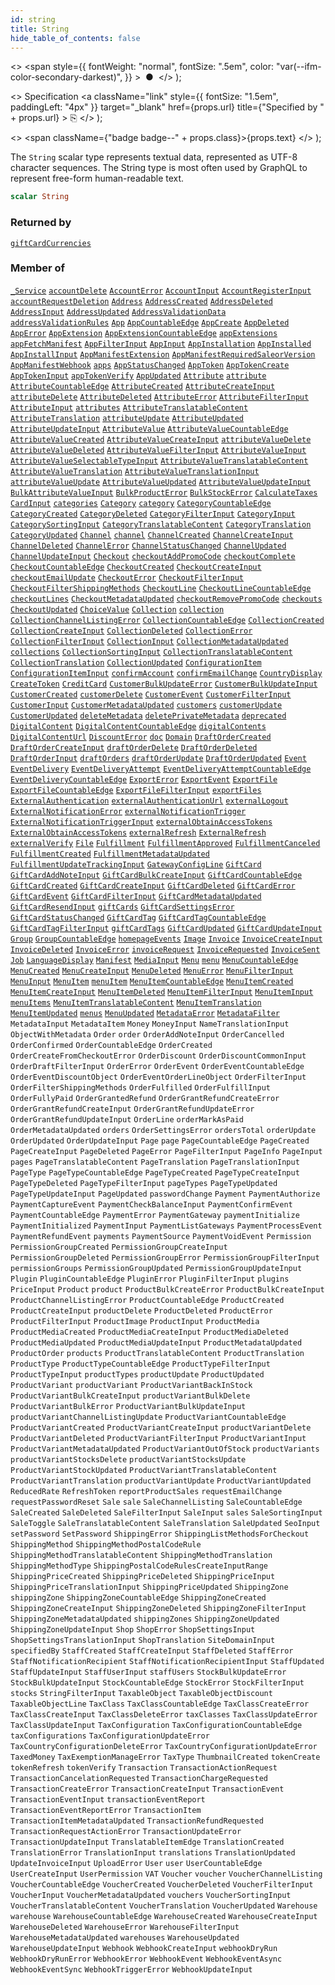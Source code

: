 ```yaml
---
id: string
title: String
hide_table_of_contents: false
---
```


  <>
    <span
      style={{
        fontWeight: "normal",
        fontSize: ".5em",
        color: "var(--ifm-color-secondary-darkest)",
      }}
    >
      &nbsp;●&nbsp;
    </span>
  </>
);

  <>
    Specification
    <a
      className="link"
      style={{ fontSize: "1.5em", paddingLeft: "4px" }}
      target="\_blank"
      href={props.url}
      title={"Specified by " + props.url}
    >
      ⎘
    </a>
  </>
);

  <>
    <span className={"badge badge--" + props.class}>{props.text}</span>
  </>
);

The `String` scalar type represents textual data, represented as UTF-8 character sequences. The String type is most often used by GraphQL to represent free-form human-readable text.

```graphql
scalar String
```

### Returned by

[`giftCardCurrencies`](../../../api-reference/gift-cards/queries/gift-card-currencies) <Badge class="secondary" text="query"/>

### Member of

[`_Service`](../../../api-reference/miscellaneous/objects/service) <Badge class="secondary" text="object"/><Bullet />[`accountDelete`](../../../api-reference/users/mutations/account-delete) <Badge class="secondary" text="mutation"/><Bullet />[`AccountError`](../../../api-reference/users/objects/account-error) <Badge class="secondary" text="object"/><Bullet />[`AccountInput`](../../../api-reference/users/inputs/account-input) <Badge class="secondary" text="input"/><Bullet />[`AccountRegisterInput`](../../../api-reference/users/inputs/account-register-input) <Badge class="secondary" text="input"/><Bullet />[`accountRequestDeletion`](../../../api-reference/users/mutations/account-request-deletion) <Badge class="secondary" text="mutation"/><Bullet />[`Address`](../../../api-reference/users/objects/address) <Badge class="secondary" text="object"/><Bullet />[`AddressCreated`](../../../api-reference/users/objects/address-created) <Badge class="secondary" text="object"/><Bullet />[`AddressDeleted`](../../../api-reference/users/objects/address-deleted) <Badge class="secondary" text="object"/><Bullet />[`AddressInput`](../../../api-reference/miscellaneous/inputs/address-input) <Badge class="secondary" text="input"/><Bullet />[`AddressUpdated`](../../../api-reference/users/objects/address-updated) <Badge class="secondary" text="object"/><Bullet />[`AddressValidationData`](../../../api-reference/users/objects/address-validation-data) <Badge class="secondary" text="object"/><Bullet />[`addressValidationRules`](../../../api-reference/users/queries/address-validation-rules) <Badge class="secondary" text="query"/><Bullet />[`App`](../../../api-reference/apps/objects/app) <Badge class="secondary" text="object"/><Bullet />[`AppCountableEdge`](../../../api-reference/miscellaneous/objects/app-countable-edge) <Badge class="secondary" text="object"/><Bullet />[`AppCreate`](../../../api-reference/apps/objects/app-create) <Badge class="secondary" text="object"/><Bullet />[`AppDeleted`](../../../api-reference/apps/objects/app-deleted) <Badge class="secondary" text="object"/><Bullet />[`AppError`](../../../api-reference/apps/objects/app-error) <Badge class="secondary" text="object"/><Bullet />[`AppExtension`](../../../api-reference/apps/objects/app-extension) <Badge class="secondary" text="object"/><Bullet />[`AppExtensionCountableEdge`](../../../api-reference/miscellaneous/objects/app-extension-countable-edge) <Badge class="secondary" text="object"/><Bullet />[`appExtensions`](../../../api-reference/apps/queries/app-extensions) <Badge class="secondary" text="query"/><Bullet />[`appFetchManifest`](../../../api-reference/apps/mutations/app-fetch-manifest) <Badge class="secondary" text="mutation"/><Bullet />[`AppFilterInput`](../../../api-reference/apps/inputs/app-filter-input) <Badge class="secondary" text="input"/><Bullet />[`AppInput`](../../../api-reference/apps/inputs/app-input) <Badge class="secondary" text="input"/><Bullet />[`AppInstallation`](../../../api-reference/apps/objects/app-installation) <Badge class="secondary" text="object"/><Bullet />[`AppInstalled`](../../../api-reference/apps/objects/app-installed) <Badge class="secondary" text="object"/><Bullet />[`AppInstallInput`](../../../api-reference/apps/inputs/app-install-input) <Badge class="secondary" text="input"/><Bullet />[`AppManifestExtension`](../../../api-reference/apps/objects/app-manifest-extension) <Badge class="secondary" text="object"/><Bullet />[`AppManifestRequiredSaleorVersion`](../../../api-reference/apps/objects/app-manifest-required-saleor-version) <Badge class="secondary" text="object"/><Bullet />[`AppManifestWebhook`](../../../api-reference/apps/objects/app-manifest-webhook) <Badge class="secondary" text="object"/><Bullet />[`apps`](../../../api-reference/apps/queries/apps) <Badge class="secondary" text="query"/><Bullet />[`AppStatusChanged`](../../../api-reference/apps/objects/app-status-changed) <Badge class="secondary" text="object"/><Bullet />[`AppToken`](../../../api-reference/apps/objects/app-token) <Badge class="secondary" text="object"/><Bullet />[`AppTokenCreate`](../../../api-reference/apps/objects/app-token-create) <Badge class="secondary" text="object"/><Bullet />[`AppTokenInput`](../../../api-reference/apps/inputs/app-token-input) <Badge class="secondary" text="input"/><Bullet />[`appTokenVerify`](../../../api-reference/apps/mutations/app-token-verify) <Badge class="secondary" text="mutation"/><Bullet />[`AppUpdated`](../../../api-reference/apps/objects/app-updated) <Badge class="secondary" text="object"/><Bullet />[`Attribute`](../../../api-reference/attributes/objects/attribute) <Badge class="secondary" text="object"/><Bullet />[`attribute`](../../../api-reference/attributes/queries/attribute) <Badge class="secondary" text="query"/><Bullet />[`AttributeCountableEdge`](../../../api-reference/miscellaneous/objects/attribute-countable-edge) <Badge class="secondary" text="object"/><Bullet />[`AttributeCreated`](../../../api-reference/attributes/objects/attribute-created) <Badge class="secondary" text="object"/><Bullet />[`AttributeCreateInput`](../../../api-reference/attributes/inputs/attribute-create-input) <Badge class="secondary" text="input"/><Bullet />[`attributeDelete`](../../../api-reference/attributes/mutations/attribute-delete) <Badge class="secondary" text="mutation"/><Bullet />[`AttributeDeleted`](../../../api-reference/attributes/objects/attribute-deleted) <Badge class="secondary" text="object"/><Bullet />[`AttributeError`](../../../api-reference/attributes/objects/attribute-error) <Badge class="secondary" text="object"/><Bullet />[`AttributeFilterInput`](../../../api-reference/attributes/inputs/attribute-filter-input) <Badge class="secondary" text="input"/><Bullet />[`AttributeInput`](../../../api-reference/attributes/inputs/attribute-input) <Badge class="secondary" text="input"/><Bullet />[`attributes`](../../../api-reference/attributes/queries/attributes) <Badge class="secondary" text="query"/><Bullet />[`AttributeTranslatableContent`](../../../api-reference/attributes/objects/attribute-translatable-content) <Badge class="secondary" text="object"/><Bullet />[`AttributeTranslation`](../../../api-reference/miscellaneous/objects/attribute-translation) <Badge class="secondary" text="object"/><Bullet />[`attributeUpdate`](../../../api-reference/attributes/mutations/attribute-update) <Badge class="secondary" text="mutation"/><Bullet />[`AttributeUpdated`](../../../api-reference/attributes/objects/attribute-updated) <Badge class="secondary" text="object"/><Bullet />[`AttributeUpdateInput`](../../../api-reference/attributes/inputs/attribute-update-input) <Badge class="secondary" text="input"/><Bullet />[`AttributeValue`](../../../api-reference/attributes/objects/attribute-value) <Badge class="secondary" text="object"/><Bullet />[`AttributeValueCountableEdge`](../../../api-reference/miscellaneous/objects/attribute-value-countable-edge) <Badge class="secondary" text="object"/><Bullet />[`AttributeValueCreated`](../../../api-reference/attributes/objects/attribute-value-created) <Badge class="secondary" text="object"/><Bullet />[`AttributeValueCreateInput`](../../../api-reference/attributes/inputs/attribute-value-create-input) <Badge class="secondary" text="input"/><Bullet />[`attributeValueDelete`](../../../api-reference/attributes/mutations/attribute-value-delete) <Badge class="secondary" text="mutation"/><Bullet />[`AttributeValueDeleted`](../../../api-reference/attributes/objects/attribute-value-deleted) <Badge class="secondary" text="object"/><Bullet />[`AttributeValueFilterInput`](../../../api-reference/attributes/inputs/attribute-value-filter-input) <Badge class="secondary" text="input"/><Bullet />[`AttributeValueInput`](../../../api-reference/attributes/inputs/attribute-value-input) <Badge class="secondary" text="input"/><Bullet />[`AttributeValueSelectableTypeInput`](../../../api-reference/attributes/inputs/attribute-value-selectable-type-input) <Badge class="secondary" text="input"/><Bullet />[`AttributeValueTranslatableContent`](../../../api-reference/attributes/objects/attribute-value-translatable-content) <Badge class="secondary" text="object"/><Bullet />[`AttributeValueTranslation`](../../../api-reference/miscellaneous/objects/attribute-value-translation) <Badge class="secondary" text="object"/><Bullet />[`AttributeValueTranslationInput`](../../../api-reference/miscellaneous/inputs/attribute-value-translation-input) <Badge class="secondary" text="input"/><Bullet />[`attributeValueUpdate`](../../../api-reference/attributes/mutations/attribute-value-update) <Badge class="secondary" text="mutation"/><Bullet />[`AttributeValueUpdated`](../../../api-reference/attributes/objects/attribute-value-updated) <Badge class="secondary" text="object"/><Bullet />[`AttributeValueUpdateInput`](../../../api-reference/attributes/inputs/attribute-value-update-input) <Badge class="secondary" text="input"/><Bullet />[`BulkAttributeValueInput`](../../../api-reference/products/inputs/bulk-attribute-value-input) <Badge class="secondary" text="input"/><Bullet />[`BulkProductError`](../../../api-reference/products/objects/bulk-product-error) <Badge class="secondary" text="object"/><Bullet />[`BulkStockError`](../../../api-reference/products/objects/bulk-stock-error) <Badge class="secondary" text="object"/><Bullet />[`CalculateTaxes`](../../../api-reference/miscellaneous/objects/calculate-taxes) <Badge class="secondary" text="object"/><Bullet />[`CardInput`](../../../api-reference/miscellaneous/inputs/card-input) <Badge class="secondary" text="input"/><Bullet />[`categories`](../../../api-reference/products/queries/categories) <Badge class="secondary" text="query"/><Bullet />[`Category`](../../../api-reference/products/objects/category) <Badge class="secondary" text="object"/><Bullet />[`category`](../../../api-reference/products/queries/category) <Badge class="secondary" text="query"/><Bullet />[`CategoryCountableEdge`](../../../api-reference/miscellaneous/objects/category-countable-edge) <Badge class="secondary" text="object"/><Bullet />[`CategoryCreated`](../../../api-reference/products/objects/category-created) <Badge class="secondary" text="object"/><Bullet />[`CategoryDeleted`](../../../api-reference/products/objects/category-deleted) <Badge class="secondary" text="object"/><Bullet />[`CategoryFilterInput`](../../../api-reference/products/inputs/category-filter-input) <Badge class="secondary" text="input"/><Bullet />[`CategoryInput`](../../../api-reference/products/inputs/category-input) <Badge class="secondary" text="input"/><Bullet />[`CategorySortingInput`](../../../api-reference/products/inputs/category-sorting-input) <Badge class="secondary" text="input"/><Bullet />[`CategoryTranslatableContent`](../../../api-reference/products/objects/category-translatable-content) <Badge class="secondary" text="object"/><Bullet />[`CategoryTranslation`](../../../api-reference/miscellaneous/objects/category-translation) <Badge class="secondary" text="object"/><Bullet />[`CategoryUpdated`](../../../api-reference/products/objects/category-updated) <Badge class="secondary" text="object"/><Bullet />[`Channel`](../../../api-reference/channels/objects/channel) <Badge class="secondary" text="object"/><Bullet />[`channel`](../../../api-reference/channels/queries/channel) <Badge class="secondary" text="query"/><Bullet />[`ChannelCreated`](../../../api-reference/channels/objects/channel-created) <Badge class="secondary" text="object"/><Bullet />[`ChannelCreateInput`](../../../api-reference/channels/inputs/channel-create-input) <Badge class="secondary" text="input"/><Bullet />[`ChannelDeleted`](../../../api-reference/channels/objects/channel-deleted) <Badge class="secondary" text="object"/><Bullet />[`ChannelError`](../../../api-reference/channels/objects/channel-error) <Badge class="secondary" text="object"/><Bullet />[`ChannelStatusChanged`](../../../api-reference/channels/objects/channel-status-changed) <Badge class="secondary" text="object"/><Bullet />[`ChannelUpdated`](../../../api-reference/channels/objects/channel-updated) <Badge class="secondary" text="object"/><Bullet />[`ChannelUpdateInput`](../../../api-reference/channels/inputs/channel-update-input) <Badge class="secondary" text="input"/><Bullet />[`Checkout`](../../../api-reference/checkout/objects/checkout) <Badge class="secondary" text="object"/><Bullet />[`checkoutAddPromoCode`](../../../api-reference/checkout/mutations/checkout-add-promo-code) <Badge class="secondary" text="mutation"/><Bullet />[`checkoutComplete`](../../../api-reference/checkout/mutations/checkout-complete) <Badge class="secondary" text="mutation"/><Bullet />[`CheckoutCountableEdge`](../../../api-reference/miscellaneous/objects/checkout-countable-edge) <Badge class="secondary" text="object"/><Bullet />[`CheckoutCreated`](../../../api-reference/checkout/objects/checkout-created) <Badge class="secondary" text="object"/><Bullet />[`CheckoutCreateInput`](../../../api-reference/checkout/inputs/checkout-create-input) <Badge class="secondary" text="input"/><Bullet />[`checkoutEmailUpdate`](../../../api-reference/checkout/mutations/checkout-email-update) <Badge class="secondary" text="mutation"/><Bullet />[`CheckoutError`](../../../api-reference/checkout/objects/checkout-error) <Badge class="secondary" text="object"/><Bullet />[`CheckoutFilterInput`](../../../api-reference/checkout/inputs/checkout-filter-input) <Badge class="secondary" text="input"/><Bullet />[`CheckoutFilterShippingMethods`](../../../api-reference/miscellaneous/objects/checkout-filter-shipping-methods) <Badge class="secondary" text="object"/><Bullet />[`CheckoutLine`](../../../api-reference/checkout/objects/checkout-line) <Badge class="secondary" text="object"/><Bullet />[`CheckoutLineCountableEdge`](../../../api-reference/miscellaneous/objects/checkout-line-countable-edge) <Badge class="secondary" text="object"/><Bullet />[`checkoutLines`](../../../api-reference/checkout/queries/checkout-lines) <Badge class="secondary" text="query"/><Bullet />[`CheckoutMetadataUpdated`](../../../api-reference/checkout/objects/checkout-metadata-updated) <Badge class="secondary" text="object"/><Bullet />[`checkoutRemovePromoCode`](../../../api-reference/checkout/mutations/checkout-remove-promo-code) <Badge class="secondary" text="mutation"/><Bullet />[`checkouts`](../../../api-reference/checkout/queries/checkouts) <Badge class="secondary" text="query"/><Bullet />[`CheckoutUpdated`](../../../api-reference/checkout/objects/checkout-updated) <Badge class="secondary" text="object"/><Bullet />[`ChoiceValue`](../../../api-reference/miscellaneous/objects/choice-value) <Badge class="secondary" text="object"/><Bullet />[`Collection`](../../../api-reference/products/objects/collection) <Badge class="secondary" text="object"/><Bullet />[`collection`](../../../api-reference/products/queries/collection) <Badge class="secondary" text="query"/><Bullet />[`CollectionChannelListingError`](../../../api-reference/products/objects/collection-channel-listing-error) <Badge class="secondary" text="object"/><Bullet />[`CollectionCountableEdge`](../../../api-reference/miscellaneous/objects/collection-countable-edge) <Badge class="secondary" text="object"/><Bullet />[`CollectionCreated`](../../../api-reference/products/objects/collection-created) <Badge class="secondary" text="object"/><Bullet />[`CollectionCreateInput`](../../../api-reference/products/inputs/collection-create-input) <Badge class="secondary" text="input"/><Bullet />[`CollectionDeleted`](../../../api-reference/products/objects/collection-deleted) <Badge class="secondary" text="object"/><Bullet />[`CollectionError`](../../../api-reference/products/objects/collection-error) <Badge class="secondary" text="object"/><Bullet />[`CollectionFilterInput`](../../../api-reference/products/inputs/collection-filter-input) <Badge class="secondary" text="input"/><Bullet />[`CollectionInput`](../../../api-reference/products/inputs/collection-input) <Badge class="secondary" text="input"/><Bullet />[`CollectionMetadataUpdated`](../../../api-reference/products/objects/collection-metadata-updated) <Badge class="secondary" text="object"/><Bullet />[`collections`](../../../api-reference/products/queries/collections) <Badge class="secondary" text="query"/><Bullet />[`CollectionSortingInput`](../../../api-reference/products/inputs/collection-sorting-input) <Badge class="secondary" text="input"/><Bullet />[`CollectionTranslatableContent`](../../../api-reference/products/objects/collection-translatable-content) <Badge class="secondary" text="object"/><Bullet />[`CollectionTranslation`](../../../api-reference/miscellaneous/objects/collection-translation) <Badge class="secondary" text="object"/><Bullet />[`CollectionUpdated`](../../../api-reference/products/objects/collection-updated) <Badge class="secondary" text="object"/><Bullet />[`ConfigurationItem`](../../../api-reference/miscellaneous/objects/configuration-item) <Badge class="secondary" text="object"/><Bullet />[`ConfigurationItemInput`](../../../api-reference/miscellaneous/inputs/configuration-item-input) <Badge class="secondary" text="input"/><Bullet />[`confirmAccount`](../../../api-reference/users/mutations/confirm-account) <Badge class="secondary" text="mutation"/><Bullet />[`confirmEmailChange`](../../../api-reference/users/mutations/confirm-email-change) <Badge class="secondary" text="mutation"/><Bullet />[`CountryDisplay`](../../../api-reference/miscellaneous/objects/country-display) <Badge class="secondary" text="object"/><Bullet />[`CreateToken`](../../../api-reference/authentication/objects/create-token) <Badge class="secondary" text="object"/><Bullet />[`CreditCard`](../../../api-reference/payments/objects/credit-card) <Badge class="secondary" text="object"/><Bullet />[`CustomerBulkUpdateError`](../../../api-reference/miscellaneous/objects/customer-bulk-update-error) <Badge class="secondary" text="object"/><Bullet />[`CustomerBulkUpdateInput`](../../../api-reference/users/inputs/customer-bulk-update-input) <Badge class="secondary" text="input"/><Bullet />[`CustomerCreated`](../../../api-reference/users/objects/customer-created) <Badge class="secondary" text="object"/><Bullet />[`customerDelete`](../../../api-reference/users/mutations/customer-delete) <Badge class="secondary" text="mutation"/><Bullet />[`CustomerEvent`](../../../api-reference/users/objects/customer-event) <Badge class="secondary" text="object"/><Bullet />[`CustomerFilterInput`](../../../api-reference/users/inputs/customer-filter-input) <Badge class="secondary" text="input"/><Bullet />[`CustomerInput`](../../../api-reference/users/inputs/customer-input) <Badge class="secondary" text="input"/><Bullet />[`CustomerMetadataUpdated`](../../../api-reference/users/objects/customer-metadata-updated) <Badge class="secondary" text="object"/><Bullet />[`customers`](../../../api-reference/users/queries/customers) <Badge class="secondary" text="query"/><Bullet />[`customerUpdate`](../../../api-reference/users/mutations/customer-update) <Badge class="secondary" text="mutation"/><Bullet />[`CustomerUpdated`](../../../api-reference/users/objects/customer-updated) <Badge class="secondary" text="object"/><Bullet />[`deleteMetadata`](../../../api-reference/miscellaneous/mutations/delete-metadata) <Badge class="secondary" text="mutation"/><Bullet />[`deletePrivateMetadata`](../../../api-reference/miscellaneous/mutations/delete-private-metadata) <Badge class="secondary" text="mutation"/><Bullet />[`deprecated`](../../../api-reference/miscellaneous/directives/deprecated) <Badge class="secondary" text="directive"/><Bullet />[`DigitalContent`](../../../api-reference/miscellaneous/objects/digital-content) <Badge class="secondary" text="object"/><Bullet />[`DigitalContentCountableEdge`](../../../api-reference/miscellaneous/objects/digital-content-countable-edge) <Badge class="secondary" text="object"/><Bullet />[`digitalContents`](../../../api-reference/products/queries/digital-contents) <Badge class="secondary" text="query"/><Bullet />[`DigitalContentUrl`](../../../api-reference/miscellaneous/objects/digital-content-url) <Badge class="secondary" text="object"/><Bullet />[`DiscountError`](../../../api-reference/discounts/objects/discount-error) <Badge class="secondary" text="object"/><Bullet />[`doc`](../../../api-reference/miscellaneous/directives/doc) <Badge class="secondary" text="directive"/><Bullet />[`Domain`](../../../api-reference/miscellaneous/objects/domain) <Badge class="secondary" text="object"/><Bullet />[`DraftOrderCreated`](../../../api-reference/orders/objects/draft-order-created) <Badge class="secondary" text="object"/><Bullet />[`DraftOrderCreateInput`](../../../api-reference/orders/inputs/draft-order-create-input) <Badge class="secondary" text="input"/><Bullet />[`draftOrderDelete`](../../../api-reference/orders/mutations/draft-order-delete) <Badge class="secondary" text="mutation"/><Bullet />[`DraftOrderDeleted`](../../../api-reference/orders/objects/draft-order-deleted) <Badge class="secondary" text="object"/><Bullet />[`DraftOrderInput`](../../../api-reference/orders/inputs/draft-order-input) <Badge class="secondary" text="input"/><Bullet />[`draftOrders`](../../../api-reference/orders/queries/draft-orders) <Badge class="secondary" text="query"/><Bullet />[`draftOrderUpdate`](../../../api-reference/orders/mutations/draft-order-update) <Badge class="secondary" text="mutation"/><Bullet />[`DraftOrderUpdated`](../../../api-reference/orders/objects/draft-order-updated) <Badge class="secondary" text="object"/><Bullet />[`Event`](../../../api-reference/miscellaneous/interfaces/event) <Badge class="secondary" text="interface"/><Bullet />[`EventDelivery`](../../../api-reference/miscellaneous/objects/event-delivery) <Badge class="secondary" text="object"/><Bullet />[`EventDeliveryAttempt`](../../../api-reference/webhooks/objects/event-delivery-attempt) <Badge class="secondary" text="object"/><Bullet />[`EventDeliveryAttemptCountableEdge`](../../../api-reference/miscellaneous/objects/event-delivery-attempt-countable-edge) <Badge class="secondary" text="object"/><Bullet />[`EventDeliveryCountableEdge`](../../../api-reference/miscellaneous/objects/event-delivery-countable-edge) <Badge class="secondary" text="object"/><Bullet />[`ExportError`](../../../api-reference/miscellaneous/objects/export-error) <Badge class="secondary" text="object"/><Bullet />[`ExportEvent`](../../../api-reference/miscellaneous/objects/export-event) <Badge class="secondary" text="object"/><Bullet />[`ExportFile`](../../../api-reference/miscellaneous/objects/export-file) <Badge class="secondary" text="object"/><Bullet />[`ExportFileCountableEdge`](../../../api-reference/miscellaneous/objects/export-file-countable-edge) <Badge class="secondary" text="object"/><Bullet />[`ExportFileFilterInput`](../../../api-reference/miscellaneous/inputs/export-file-filter-input) <Badge class="secondary" text="input"/><Bullet />[`exportFiles`](../../../api-reference/miscellaneous/queries/export-files) <Badge class="secondary" text="query"/><Bullet />[`ExternalAuthentication`](../../../api-reference/miscellaneous/objects/external-authentication) <Badge class="secondary" text="object"/><Bullet />[`externalAuthenticationUrl`](../../../api-reference/authentication/mutations/external-authentication-url) <Badge class="secondary" text="mutation"/><Bullet />[`externalLogout`](../../../api-reference/authentication/mutations/external-logout) <Badge class="secondary" text="mutation"/><Bullet />[`ExternalNotificationError`](../../../api-reference/miscellaneous/objects/external-notification-error) <Badge class="secondary" text="object"/><Bullet />[`externalNotificationTrigger`](../../../api-reference/miscellaneous/mutations/external-notification-trigger) <Badge class="secondary" text="mutation"/><Bullet />[`ExternalNotificationTriggerInput`](../../../api-reference/miscellaneous/inputs/external-notification-trigger-input) <Badge class="secondary" text="input"/><Bullet />[`externalObtainAccessTokens`](../../../api-reference/authentication/mutations/external-obtain-access-tokens) <Badge class="secondary" text="mutation"/><Bullet />[`ExternalObtainAccessTokens`](../../../api-reference/authentication/objects/external-obtain-access-tokens) <Badge class="secondary" text="object"/><Bullet />[`externalRefresh`](../../../api-reference/authentication/mutations/external-refresh) <Badge class="secondary" text="mutation"/><Bullet />[`ExternalRefresh`](../../../api-reference/authentication/objects/external-refresh) <Badge class="secondary" text="object"/><Bullet />[`externalVerify`](../../../api-reference/authentication/mutations/external-verify) <Badge class="secondary" text="mutation"/><Bullet />[`File`](../../../api-reference/miscellaneous/objects/file) <Badge class="secondary" text="object"/><Bullet />[`Fulfillment`](../../../api-reference/orders/objects/fulfillment) <Badge class="secondary" text="object"/><Bullet />[`FulfillmentApproved`](../../../api-reference/orders/objects/fulfillment-approved) <Badge class="secondary" text="object"/><Bullet />[`FulfillmentCanceled`](../../../api-reference/orders/objects/fulfillment-canceled) <Badge class="secondary" text="object"/><Bullet />[`FulfillmentCreated`](../../../api-reference/orders/objects/fulfillment-created) <Badge class="secondary" text="object"/><Bullet />[`FulfillmentMetadataUpdated`](../../../api-reference/orders/objects/fulfillment-metadata-updated) <Badge class="secondary" text="object"/><Bullet />[`FulfillmentUpdateTrackingInput`](../../../api-reference/orders/inputs/fulfillment-update-tracking-input) <Badge class="secondary" text="input"/><Bullet />[`GatewayConfigLine`](../../../api-reference/payments/objects/gateway-config-line) <Badge class="secondary" text="object"/><Bullet />[`GiftCard`](../../../api-reference/gift-cards/objects/gift-card) <Badge class="secondary" text="object"/><Bullet />[`GiftCardAddNoteInput`](../../../api-reference/gift-cards/inputs/gift-card-add-note-input) <Badge class="secondary" text="input"/><Bullet />[`GiftCardBulkCreateInput`](../../../api-reference/gift-cards/inputs/gift-card-bulk-create-input) <Badge class="secondary" text="input"/><Bullet />[`GiftCardCountableEdge`](../../../api-reference/miscellaneous/objects/gift-card-countable-edge) <Badge class="secondary" text="object"/><Bullet />[`GiftCardCreated`](../../../api-reference/gift-cards/objects/gift-card-created) <Badge class="secondary" text="object"/><Bullet />[`GiftCardCreateInput`](../../../api-reference/gift-cards/inputs/gift-card-create-input) <Badge class="secondary" text="input"/><Bullet />[`GiftCardDeleted`](../../../api-reference/gift-cards/objects/gift-card-deleted) <Badge class="secondary" text="object"/><Bullet />[`GiftCardError`](../../../api-reference/gift-cards/objects/gift-card-error) <Badge class="secondary" text="object"/><Bullet />[`GiftCardEvent`](../../../api-reference/miscellaneous/objects/gift-card-event) <Badge class="secondary" text="object"/><Bullet />[`GiftCardFilterInput`](../../../api-reference/gift-cards/inputs/gift-card-filter-input) <Badge class="secondary" text="input"/><Bullet />[`GiftCardMetadataUpdated`](../../../api-reference/gift-cards/objects/gift-card-metadata-updated) <Badge class="secondary" text="object"/><Bullet />[`GiftCardResendInput`](../../../api-reference/gift-cards/inputs/gift-card-resend-input) <Badge class="secondary" text="input"/><Bullet />[`giftCards`](../../../api-reference/gift-cards/queries/gift-cards) <Badge class="secondary" text="query"/><Bullet />[`GiftCardSettingsError`](../../../api-reference/gift-cards/objects/gift-card-settings-error) <Badge class="secondary" text="object"/><Bullet />[`GiftCardStatusChanged`](../../../api-reference/gift-cards/objects/gift-card-status-changed) <Badge class="secondary" text="object"/><Bullet />[`GiftCardTag`](../../../api-reference/gift-cards/objects/gift-card-tag) <Badge class="secondary" text="object"/><Bullet />[`GiftCardTagCountableEdge`](../../../api-reference/miscellaneous/objects/gift-card-tag-countable-edge) <Badge class="secondary" text="object"/><Bullet />[`GiftCardTagFilterInput`](../../../api-reference/gift-cards/inputs/gift-card-tag-filter-input) <Badge class="secondary" text="input"/><Bullet />[`giftCardTags`](../../../api-reference/gift-cards/queries/gift-card-tags) <Badge class="secondary" text="query"/><Bullet />[`GiftCardUpdated`](../../../api-reference/gift-cards/objects/gift-card-updated) <Badge class="secondary" text="object"/><Bullet />[`GiftCardUpdateInput`](../../../api-reference/gift-cards/inputs/gift-card-update-input) <Badge class="secondary" text="input"/><Bullet />[`Group`](../../../api-reference/users/objects/group) <Badge class="secondary" text="object"/><Bullet />[`GroupCountableEdge`](../../../api-reference/miscellaneous/objects/group-countable-edge) <Badge class="secondary" text="object"/><Bullet />[`homepageEvents`](../../../api-reference/miscellaneous/queries/homepage-events) <Badge class="secondary" text="query"/><Bullet />[`Image`](../../../api-reference/miscellaneous/objects/image) <Badge class="secondary" text="object"/><Bullet />[`Invoice`](../../../api-reference/miscellaneous/objects/invoice) <Badge class="secondary" text="object"/><Bullet />[`InvoiceCreateInput`](../../../api-reference/miscellaneous/inputs/invoice-create-input) <Badge class="secondary" text="input"/><Bullet />[`InvoiceDeleted`](../../../api-reference/miscellaneous/objects/invoice-deleted) <Badge class="secondary" text="object"/><Bullet />[`InvoiceError`](../../../api-reference/miscellaneous/objects/invoice-error) <Badge class="secondary" text="object"/><Bullet />[`invoiceRequest`](../../../api-reference/miscellaneous/mutations/invoice-request) <Badge class="secondary" text="mutation"/><Bullet />[`InvoiceRequested`](../../../api-reference/miscellaneous/objects/invoice-requested) <Badge class="secondary" text="object"/><Bullet />[`InvoiceSent`](../../../api-reference/miscellaneous/objects/invoice-sent) <Badge class="secondary" text="object"/><Bullet />[`Job`](../../../api-reference/miscellaneous/interfaces/job) <Badge class="secondary" text="interface"/><Bullet />[`LanguageDisplay`](../../../api-reference/miscellaneous/objects/language-display) <Badge class="secondary" text="object"/><Bullet />[`Manifest`](../../../api-reference/apps/objects/manifest) <Badge class="secondary" text="object"/><Bullet />[`MediaInput`](../../../api-reference/miscellaneous/inputs/media-input) <Badge class="secondary" text="input"/><Bullet />[`Menu`](../../../api-reference/miscellaneous/objects/menu) <Badge class="secondary" text="object"/><Bullet />[`menu`](../../../api-reference/miscellaneous/queries/menu) <Badge class="secondary" text="query"/><Bullet />[`MenuCountableEdge`](../../../api-reference/miscellaneous/objects/menu-countable-edge) <Badge class="secondary" text="object"/><Bullet />[`MenuCreated`](../../../api-reference/miscellaneous/objects/menu-created) <Badge class="secondary" text="object"/><Bullet />[`MenuCreateInput`](../../../api-reference/miscellaneous/inputs/menu-create-input) <Badge class="secondary" text="input"/><Bullet />[`MenuDeleted`](../../../api-reference/miscellaneous/objects/menu-deleted) <Badge class="secondary" text="object"/><Bullet />[`MenuError`](../../../api-reference/miscellaneous/objects/menu-error) <Badge class="secondary" text="object"/><Bullet />[`MenuFilterInput`](../../../api-reference/miscellaneous/inputs/menu-filter-input) <Badge class="secondary" text="input"/><Bullet />[`MenuInput`](../../../api-reference/miscellaneous/inputs/menu-input) <Badge class="secondary" text="input"/><Bullet />[`MenuItem`](../../../api-reference/miscellaneous/objects/menu-item) <Badge class="secondary" text="object"/><Bullet />[`menuItem`](../../../api-reference/miscellaneous/queries/menu-item) <Badge class="secondary" text="query"/><Bullet />[`MenuItemCountableEdge`](../../../api-reference/miscellaneous/objects/menu-item-countable-edge) <Badge class="secondary" text="object"/><Bullet />[`MenuItemCreated`](../../../api-reference/miscellaneous/objects/menu-item-created) <Badge class="secondary" text="object"/><Bullet />[`MenuItemCreateInput`](../../../api-reference/miscellaneous/inputs/menu-item-create-input) <Badge class="secondary" text="input"/><Bullet />[`MenuItemDeleted`](../../../api-reference/miscellaneous/objects/menu-item-deleted) <Badge class="secondary" text="object"/><Bullet />[`MenuItemFilterInput`](../../../api-reference/miscellaneous/inputs/menu-item-filter-input) <Badge class="secondary" text="input"/><Bullet />[`MenuItemInput`](../../../api-reference/miscellaneous/inputs/menu-item-input) <Badge class="secondary" text="input"/><Bullet />[`menuItems`](../../../api-reference/miscellaneous/queries/menu-items) <Badge class="secondary" text="query"/><Bullet />[`MenuItemTranslatableContent`](../../../api-reference/miscellaneous/objects/menu-item-translatable-content) <Badge class="secondary" text="object"/><Bullet />[`MenuItemTranslation`](../../../api-reference/miscellaneous/objects/menu-item-translation) <Badge class="secondary" text="object"/><Bullet />[`MenuItemUpdated`](../../../api-reference/miscellaneous/objects/menu-item-updated) <Badge class="secondary" text="object"/><Bullet />[`menus`](../../../api-reference/miscellaneous/queries/menus) <Badge class="secondary" text="query"/><Bullet />[`MenuUpdated`](../../../api-reference/miscellaneous/objects/menu-updated) <Badge class="secondary" text="object"/><Bullet />[`MetadataError`](../../../api-reference/miscellaneous/objects/metadata-error) <Badge class="secondary" text="object"/><Bullet />[`MetadataFilter`](../../../api-reference/miscellaneous/inputs/metadata-filter) <Badge class="secondary" text="input"/><Bullet />[`MetadataInput`](../../../api-reference/miscellaneous/inputs/metadata-input) <Badge class="secondary" text="input"/><Bullet />[`MetadataItem`](../../../api-reference/miscellaneous/objects/metadata-item) <Badge class="secondary" text="object"/><Bullet />[`Money`](../../../api-reference/miscellaneous/objects/money) <Badge class="secondary" text="object"/><Bullet />[`MoneyInput`](../../../api-reference/miscellaneous/inputs/money-input) <Badge class="secondary" text="input"/><Bullet />[`NameTranslationInput`](../../../api-reference/miscellaneous/inputs/name-translation-input) <Badge class="secondary" text="input"/><Bullet />[`ObjectWithMetadata`](../../../api-reference/miscellaneous/interfaces/object-with-metadata) <Badge class="secondary" text="interface"/><Bullet />[`Order`](../../../api-reference/orders/objects/order) <Badge class="secondary" text="object"/><Bullet />[`order`](../../../api-reference/orders/queries/order) <Badge class="secondary" text="query"/><Bullet />[`OrderAddNoteInput`](../../../api-reference/orders/inputs/order-add-note-input) <Badge class="secondary" text="input"/><Bullet />[`OrderCancelled`](../../../api-reference/orders/objects/order-cancelled) <Badge class="secondary" text="object"/><Bullet />[`OrderConfirmed`](../../../api-reference/orders/objects/order-confirmed) <Badge class="secondary" text="object"/><Bullet />[`OrderCountableEdge`](../../../api-reference/miscellaneous/objects/order-countable-edge) <Badge class="secondary" text="object"/><Bullet />[`OrderCreated`](../../../api-reference/orders/objects/order-created) <Badge class="secondary" text="object"/><Bullet />[`OrderCreateFromCheckoutError`](../../../api-reference/checkout/objects/order-create-from-checkout-error) <Badge class="secondary" text="object"/><Bullet />[`OrderDiscount`](../../../api-reference/discounts/objects/order-discount) <Badge class="secondary" text="object"/><Bullet />[`OrderDiscountCommonInput`](../../../api-reference/orders/inputs/order-discount-common-input) <Badge class="secondary" text="input"/><Bullet />[`OrderDraftFilterInput`](../../../api-reference/orders/inputs/order-draft-filter-input) <Badge class="secondary" text="input"/><Bullet />[`OrderError`](../../../api-reference/orders/objects/order-error) <Badge class="secondary" text="object"/><Bullet />[`OrderEvent`](../../../api-reference/orders/objects/order-event) <Badge class="secondary" text="object"/><Bullet />[`OrderEventCountableEdge`](../../../api-reference/miscellaneous/objects/order-event-countable-edge) <Badge class="secondary" text="object"/><Bullet />[`OrderEventDiscountObject`](../../../api-reference/miscellaneous/objects/order-event-discount-object) <Badge class="secondary" text="object"/><Bullet />[`OrderEventOrderLineObject`](../../../api-reference/orders/objects/order-event-order-line-object) <Badge class="secondary" text="object"/><Bullet />[`OrderFilterInput`](../../../api-reference/orders/inputs/order-filter-input) <Badge class="secondary" text="input"/><Bullet />[`OrderFilterShippingMethods`](../../../api-reference/miscellaneous/objects/order-filter-shipping-methods) <Badge class="secondary" text="object"/><Bullet />[`OrderFulfilled`](../../../api-reference/orders/objects/order-fulfilled) <Badge class="secondary" text="object"/><Bullet />[`OrderFulfillInput`](../../../api-reference/orders/inputs/order-fulfill-input) <Badge class="secondary" text="input"/><Bullet />[`OrderFullyPaid`](../../../api-reference/orders/objects/order-fully-paid) <Badge class="secondary" text="object"/><Bullet />[`OrderGrantedRefund`](../../../api-reference/orders/objects/order-granted-refund) <Badge class="secondary" text="object"/><Bullet />[`OrderGrantRefundCreateError`](../../../api-reference/orders/objects/order-grant-refund-create-error) <Badge class="secondary" text="object"/><Bullet />[`OrderGrantRefundCreateInput`](../../../api-reference/orders/inputs/order-grant-refund-create-input) <Badge class="secondary" text="input"/><Bullet />[`OrderGrantRefundUpdateError`](../../../api-reference/orders/objects/order-grant-refund-update-error) <Badge class="secondary" text="object"/><Bullet />[`OrderGrantRefundUpdateInput`](../../../api-reference/orders/inputs/order-grant-refund-update-input) <Badge class="secondary" text="input"/><Bullet />[`OrderLine`](../../../api-reference/orders/objects/order-line) <Badge class="secondary" text="object"/><Bullet />[`orderMarkAsPaid`](../../../api-reference/orders/mutations/order-mark-as-paid) <Badge class="secondary" text="mutation"/><Bullet />[`OrderMetadataUpdated`](../../../api-reference/orders/objects/order-metadata-updated) <Badge class="secondary" text="object"/><Bullet />[`orders`](../../../api-reference/orders/queries/orders) <Badge class="secondary" text="query"/><Bullet />[`OrderSettingsError`](../../../api-reference/orders/objects/order-settings-error) <Badge class="secondary" text="object"/><Bullet />[`ordersTotal`](../../../api-reference/orders/queries/orders-total) <Badge class="secondary" text="query"/><Bullet />[`orderUpdate`](../../../api-reference/orders/mutations/order-update) <Badge class="secondary" text="mutation"/><Bullet />[`OrderUpdated`](../../../api-reference/orders/objects/order-updated) <Badge class="secondary" text="object"/><Bullet />[`OrderUpdateInput`](../../../api-reference/orders/inputs/order-update-input) <Badge class="secondary" text="input"/><Bullet />[`Page`](../../../api-reference/pages/objects/page) <Badge class="secondary" text="object"/><Bullet />[`page`](../../../api-reference/pages/queries/page) <Badge class="secondary" text="query"/><Bullet />[`PageCountableEdge`](../../../api-reference/miscellaneous/objects/page-countable-edge) <Badge class="secondary" text="object"/><Bullet />[`PageCreated`](../../../api-reference/pages/objects/page-created) <Badge class="secondary" text="object"/><Bullet />[`PageCreateInput`](../../../api-reference/pages/inputs/page-create-input) <Badge class="secondary" text="input"/><Bullet />[`PageDeleted`](../../../api-reference/pages/objects/page-deleted) <Badge class="secondary" text="object"/><Bullet />[`PageError`](../../../api-reference/pages/objects/page-error) <Badge class="secondary" text="object"/><Bullet />[`PageFilterInput`](../../../api-reference/pages/inputs/page-filter-input) <Badge class="secondary" text="input"/><Bullet />[`PageInfo`](../../../api-reference/miscellaneous/objects/page-info) <Badge class="secondary" text="object"/><Bullet />[`PageInput`](../../../api-reference/pages/inputs/page-input) <Badge class="secondary" text="input"/><Bullet />[`pages`](../../../api-reference/pages/queries/pages) <Badge class="secondary" text="query"/><Bullet />[`PageTranslatableContent`](../../../api-reference/pages/objects/page-translatable-content) <Badge class="secondary" text="object"/><Bullet />[`PageTranslation`](../../../api-reference/miscellaneous/objects/page-translation) <Badge class="secondary" text="object"/><Bullet />[`PageTranslationInput`](../../../api-reference/miscellaneous/inputs/page-translation-input) <Badge class="secondary" text="input"/><Bullet />[`PageType`](../../../api-reference/pages/objects/page-type) <Badge class="secondary" text="object"/><Bullet />[`PageTypeCountableEdge`](../../../api-reference/miscellaneous/objects/page-type-countable-edge) <Badge class="secondary" text="object"/><Bullet />[`PageTypeCreated`](../../../api-reference/pages/objects/page-type-created) <Badge class="secondary" text="object"/><Bullet />[`PageTypeCreateInput`](../../../api-reference/pages/inputs/page-type-create-input) <Badge class="secondary" text="input"/><Bullet />[`PageTypeDeleted`](../../../api-reference/pages/objects/page-type-deleted) <Badge class="secondary" text="object"/><Bullet />[`PageTypeFilterInput`](../../../api-reference/pages/inputs/page-type-filter-input) <Badge class="secondary" text="input"/><Bullet />[`pageTypes`](../../../api-reference/pages/queries/page-types) <Badge class="secondary" text="query"/><Bullet />[`PageTypeUpdated`](../../../api-reference/pages/objects/page-type-updated) <Badge class="secondary" text="object"/><Bullet />[`PageTypeUpdateInput`](../../../api-reference/pages/inputs/page-type-update-input) <Badge class="secondary" text="input"/><Bullet />[`PageUpdated`](../../../api-reference/pages/objects/page-updated) <Badge class="secondary" text="object"/><Bullet />[`passwordChange`](../../../api-reference/users/mutations/password-change) <Badge class="secondary" text="mutation"/><Bullet />[`Payment`](../../../api-reference/payments/objects/payment) <Badge class="secondary" text="object"/><Bullet />[`PaymentAuthorize`](../../../api-reference/miscellaneous/objects/payment-authorize) <Badge class="secondary" text="object"/><Bullet />[`PaymentCaptureEvent`](../../../api-reference/miscellaneous/objects/payment-capture-event) <Badge class="secondary" text="object"/><Bullet />[`PaymentCheckBalanceInput`](../../../api-reference/payments/inputs/payment-check-balance-input) <Badge class="secondary" text="input"/><Bullet />[`PaymentConfirmEvent`](../../../api-reference/miscellaneous/objects/payment-confirm-event) <Badge class="secondary" text="object"/><Bullet />[`PaymentCountableEdge`](../../../api-reference/miscellaneous/objects/payment-countable-edge) <Badge class="secondary" text="object"/><Bullet />[`PaymentError`](../../../api-reference/payments/objects/payment-error) <Badge class="secondary" text="object"/><Bullet />[`PaymentGateway`](../../../api-reference/payments/objects/payment-gateway) <Badge class="secondary" text="object"/><Bullet />[`paymentInitialize`](../../../api-reference/payments/mutations/payment-initialize) <Badge class="secondary" text="mutation"/><Bullet />[`PaymentInitialized`](../../../api-reference/payments/objects/payment-initialized) <Badge class="secondary" text="object"/><Bullet />[`PaymentInput`](../../../api-reference/payments/inputs/payment-input) <Badge class="secondary" text="input"/><Bullet />[`PaymentListGateways`](../../../api-reference/miscellaneous/objects/payment-list-gateways) <Badge class="secondary" text="object"/><Bullet />[`PaymentProcessEvent`](../../../api-reference/miscellaneous/objects/payment-process-event) <Badge class="secondary" text="object"/><Bullet />[`PaymentRefundEvent`](../../../api-reference/miscellaneous/objects/payment-refund-event) <Badge class="secondary" text="object"/><Bullet />[`payments`](../../../api-reference/payments/queries/payments) <Badge class="secondary" text="query"/><Bullet />[`PaymentSource`](../../../api-reference/payments/objects/payment-source) <Badge class="secondary" text="object"/><Bullet />[`PaymentVoidEvent`](../../../api-reference/miscellaneous/objects/payment-void-event) <Badge class="secondary" text="object"/><Bullet />[`Permission`](../../../api-reference/miscellaneous/objects/permission) <Badge class="secondary" text="object"/><Bullet />[`PermissionGroupCreated`](../../../api-reference/users/objects/permission-group-created) <Badge class="secondary" text="object"/><Bullet />[`PermissionGroupCreateInput`](../../../api-reference/users/inputs/permission-group-create-input) <Badge class="secondary" text="input"/><Bullet />[`PermissionGroupDeleted`](../../../api-reference/users/objects/permission-group-deleted) <Badge class="secondary" text="object"/><Bullet />[`PermissionGroupError`](../../../api-reference/users/objects/permission-group-error) <Badge class="secondary" text="object"/><Bullet />[`PermissionGroupFilterInput`](../../../api-reference/users/inputs/permission-group-filter-input) <Badge class="secondary" text="input"/><Bullet />[`permissionGroups`](../../../api-reference/users/queries/permission-groups) <Badge class="secondary" text="query"/><Bullet />[`PermissionGroupUpdated`](../../../api-reference/users/objects/permission-group-updated) <Badge class="secondary" text="object"/><Bullet />[`PermissionGroupUpdateInput`](../../../api-reference/users/inputs/permission-group-update-input) <Badge class="secondary" text="input"/><Bullet />[`Plugin`](../../../api-reference/miscellaneous/objects/plugin) <Badge class="secondary" text="object"/><Bullet />[`PluginCountableEdge`](../../../api-reference/miscellaneous/objects/plugin-countable-edge) <Badge class="secondary" text="object"/><Bullet />[`PluginError`](../../../api-reference/miscellaneous/objects/plugin-error) <Badge class="secondary" text="object"/><Bullet />[`PluginFilterInput`](../../../api-reference/miscellaneous/inputs/plugin-filter-input) <Badge class="secondary" text="input"/><Bullet />[`plugins`](../../../api-reference/miscellaneous/queries/plugins) <Badge class="secondary" text="query"/><Bullet />[`PriceInput`](../../../api-reference/miscellaneous/inputs/price-input) <Badge class="secondary" text="input"/><Bullet />[`Product`](../../../api-reference/products/objects/product) <Badge class="secondary" text="object"/><Bullet />[`product`](../../../api-reference/products/queries/product) <Badge class="secondary" text="query"/><Bullet />[`ProductBulkCreateError`](../../../api-reference/miscellaneous/objects/product-bulk-create-error) <Badge class="secondary" text="object"/><Bullet />[`ProductBulkCreateInput`](../../../api-reference/products/inputs/product-bulk-create-input) <Badge class="secondary" text="input"/><Bullet />[`ProductChannelListingError`](../../../api-reference/products/objects/product-channel-listing-error) <Badge class="secondary" text="object"/><Bullet />[`ProductCountableEdge`](../../../api-reference/miscellaneous/objects/product-countable-edge) <Badge class="secondary" text="object"/><Bullet />[`ProductCreated`](../../../api-reference/products/objects/product-created) <Badge class="secondary" text="object"/><Bullet />[`ProductCreateInput`](../../../api-reference/products/inputs/product-create-input) <Badge class="secondary" text="input"/><Bullet />[`productDelete`](../../../api-reference/products/mutations/product-delete) <Badge class="secondary" text="mutation"/><Bullet />[`ProductDeleted`](../../../api-reference/products/objects/product-deleted) <Badge class="secondary" text="object"/><Bullet />[`ProductError`](../../../api-reference/products/objects/product-error) <Badge class="secondary" text="object"/><Bullet />[`ProductFilterInput`](../../../api-reference/products/inputs/product-filter-input) <Badge class="secondary" text="input"/><Bullet />[`ProductImage`](../../../api-reference/products/objects/product-image) <Badge class="secondary" text="object"/><Bullet />[`ProductInput`](../../../api-reference/products/inputs/product-input) <Badge class="secondary" text="input"/><Bullet />[`ProductMedia`](../../../api-reference/products/objects/product-media) <Badge class="secondary" text="object"/><Bullet />[`ProductMediaCreated`](../../../api-reference/products/objects/product-media-created) <Badge class="secondary" text="object"/><Bullet />[`ProductMediaCreateInput`](../../../api-reference/products/inputs/product-media-create-input) <Badge class="secondary" text="input"/><Bullet />[`ProductMediaDeleted`](../../../api-reference/products/objects/product-media-deleted) <Badge class="secondary" text="object"/><Bullet />[`ProductMediaUpdated`](../../../api-reference/products/objects/product-media-updated) <Badge class="secondary" text="object"/><Bullet />[`ProductMediaUpdateInput`](../../../api-reference/products/inputs/product-media-update-input) <Badge class="secondary" text="input"/><Bullet />[`ProductMetadataUpdated`](../../../api-reference/products/objects/product-metadata-updated) <Badge class="secondary" text="object"/><Bullet />[`ProductOrder`](../../../api-reference/products/inputs/product-order) <Badge class="secondary" text="input"/><Bullet />[`products`](../../../api-reference/products/queries/products) <Badge class="secondary" text="query"/><Bullet />[`ProductTranslatableContent`](../../../api-reference/products/objects/product-translatable-content) <Badge class="secondary" text="object"/><Bullet />[`ProductTranslation`](../../../api-reference/miscellaneous/objects/product-translation) <Badge class="secondary" text="object"/><Bullet />[`ProductType`](../../../api-reference/products/objects/product-type) <Badge class="secondary" text="object"/><Bullet />[`ProductTypeCountableEdge`](../../../api-reference/miscellaneous/objects/product-type-countable-edge) <Badge class="secondary" text="object"/><Bullet />[`ProductTypeFilterInput`](../../../api-reference/products/inputs/product-type-filter-input) <Badge class="secondary" text="input"/><Bullet />[`ProductTypeInput`](../../../api-reference/products/inputs/product-type-input) <Badge class="secondary" text="input"/><Bullet />[`productTypes`](../../../api-reference/products/queries/product-types) <Badge class="secondary" text="query"/><Bullet />[`productUpdate`](../../../api-reference/products/mutations/product-update) <Badge class="secondary" text="mutation"/><Bullet />[`ProductUpdated`](../../../api-reference/products/objects/product-updated) <Badge class="secondary" text="object"/><Bullet />[`ProductVariant`](../../../api-reference/products/objects/product-variant) <Badge class="secondary" text="object"/><Bullet />[`productVariant`](../../../api-reference/products/queries/product-variant) <Badge class="secondary" text="query"/><Bullet />[`ProductVariantBackInStock`](../../../api-reference/products/objects/product-variant-back-in-stock) <Badge class="secondary" text="object"/><Bullet />[`ProductVariantBulkCreateInput`](../../../api-reference/products/inputs/product-variant-bulk-create-input) <Badge class="secondary" text="input"/><Bullet />[`productVariantBulkDelete`](../../../api-reference/products/mutations/product-variant-bulk-delete) <Badge class="secondary" text="mutation"/><Bullet />[`ProductVariantBulkError`](../../../api-reference/products/objects/product-variant-bulk-error) <Badge class="secondary" text="object"/><Bullet />[`ProductVariantBulkUpdateInput`](../../../api-reference/products/inputs/product-variant-bulk-update-input) <Badge class="secondary" text="input"/><Bullet />[`productVariantChannelListingUpdate`](../../../api-reference/products/mutations/product-variant-channel-listing-update) <Badge class="secondary" text="mutation"/><Bullet />[`ProductVariantCountableEdge`](../../../api-reference/miscellaneous/objects/product-variant-countable-edge) <Badge class="secondary" text="object"/><Bullet />[`ProductVariantCreated`](../../../api-reference/products/objects/product-variant-created) <Badge class="secondary" text="object"/><Bullet />[`ProductVariantCreateInput`](../../../api-reference/products/inputs/product-variant-create-input) <Badge class="secondary" text="input"/><Bullet />[`productVariantDelete`](../../../api-reference/products/mutations/product-variant-delete) <Badge class="secondary" text="mutation"/><Bullet />[`ProductVariantDeleted`](../../../api-reference/products/objects/product-variant-deleted) <Badge class="secondary" text="object"/><Bullet />[`ProductVariantFilterInput`](../../../api-reference/products/inputs/product-variant-filter-input) <Badge class="secondary" text="input"/><Bullet />[`ProductVariantInput`](../../../api-reference/products/inputs/product-variant-input) <Badge class="secondary" text="input"/><Bullet />[`ProductVariantMetadataUpdated`](../../../api-reference/products/objects/product-variant-metadata-updated) <Badge class="secondary" text="object"/><Bullet />[`ProductVariantOutOfStock`](../../../api-reference/products/objects/product-variant-out-of-stock) <Badge class="secondary" text="object"/><Bullet />[`productVariants`](../../../api-reference/products/queries/product-variants) <Badge class="secondary" text="query"/><Bullet />[`productVariantStocksDelete`](../../../api-reference/products/mutations/product-variant-stocks-delete) <Badge class="secondary" text="mutation"/><Bullet />[`productVariantStocksUpdate`](../../../api-reference/products/mutations/product-variant-stocks-update) <Badge class="secondary" text="mutation"/><Bullet />[`ProductVariantStockUpdated`](../../../api-reference/miscellaneous/objects/product-variant-stock-updated) <Badge class="secondary" text="object"/><Bullet />[`ProductVariantTranslatableContent`](../../../api-reference/products/objects/product-variant-translatable-content) <Badge class="secondary" text="object"/><Bullet />[`ProductVariantTranslation`](../../../api-reference/miscellaneous/objects/product-variant-translation) <Badge class="secondary" text="object"/><Bullet />[`productVariantUpdate`](../../../api-reference/products/mutations/product-variant-update) <Badge class="secondary" text="mutation"/><Bullet />[`ProductVariantUpdated`](../../../api-reference/products/objects/product-variant-updated) <Badge class="secondary" text="object"/><Bullet />[`ReducedRate`](../../../api-reference/miscellaneous/objects/reduced-rate) <Badge class="secondary" text="object"/><Bullet />[`RefreshToken`](../../../api-reference/authentication/objects/refresh-token) <Badge class="secondary" text="object"/><Bullet />[`reportProductSales`](../../../api-reference/products/queries/report-product-sales) <Badge class="secondary" text="query"/><Bullet />[`requestEmailChange`](../../../api-reference/users/mutations/request-email-change) <Badge class="secondary" text="mutation"/><Bullet />[`requestPasswordReset`](../../../api-reference/users/mutations/request-password-reset) <Badge class="secondary" text="mutation"/><Bullet />[`Sale`](../../../api-reference/discounts/objects/sale) <Badge class="secondary" text="object"/><Bullet />[`sale`](../../../api-reference/discounts/queries/sale) <Badge class="secondary" text="query"/><Bullet />[`SaleChannelListing`](../../../api-reference/miscellaneous/objects/sale-channel-listing) <Badge class="secondary" text="object"/><Bullet />[`SaleCountableEdge`](../../../api-reference/miscellaneous/objects/sale-countable-edge) <Badge class="secondary" text="object"/><Bullet />[`SaleCreated`](../../../api-reference/discounts/objects/sale-created) <Badge class="secondary" text="object"/><Bullet />[`SaleDeleted`](../../../api-reference/discounts/objects/sale-deleted) <Badge class="secondary" text="object"/><Bullet />[`SaleFilterInput`](../../../api-reference/discounts/inputs/sale-filter-input) <Badge class="secondary" text="input"/><Bullet />[`SaleInput`](../../../api-reference/discounts/inputs/sale-input) <Badge class="secondary" text="input"/><Bullet />[`sales`](../../../api-reference/discounts/queries/sales) <Badge class="secondary" text="query"/><Bullet />[`SaleSortingInput`](../../../api-reference/discounts/inputs/sale-sorting-input) <Badge class="secondary" text="input"/><Bullet />[`SaleToggle`](../../../api-reference/discounts/objects/sale-toggle) <Badge class="secondary" text="object"/><Bullet />[`SaleTranslatableContent`](../../../api-reference/discounts/objects/sale-translatable-content) <Badge class="secondary" text="object"/><Bullet />[`SaleTranslation`](../../../api-reference/miscellaneous/objects/sale-translation) <Badge class="secondary" text="object"/><Bullet />[`SaleUpdated`](../../../api-reference/discounts/objects/sale-updated) <Badge class="secondary" text="object"/><Bullet />[`SeoInput`](../../../api-reference/miscellaneous/inputs/seo-input) <Badge class="secondary" text="input"/><Bullet />[`setPassword`](../../../api-reference/users/mutations/set-password) <Badge class="secondary" text="mutation"/><Bullet />[`SetPassword`](../../../api-reference/users/objects/set-password) <Badge class="secondary" text="object"/><Bullet />[`ShippingError`](../../../api-reference/shipping/objects/shipping-error) <Badge class="secondary" text="object"/><Bullet />[`ShippingListMethodsForCheckout`](../../../api-reference/miscellaneous/objects/shipping-list-methods-for-checkout) <Badge class="secondary" text="object"/><Bullet />[`ShippingMethod`](../../../api-reference/shipping/objects/shipping-method) <Badge class="secondary" text="object"/><Bullet />[`ShippingMethodPostalCodeRule`](../../../api-reference/shipping/objects/shipping-method-postal-code-rule) <Badge class="secondary" text="object"/><Bullet />[`ShippingMethodTranslatableContent`](../../../api-reference/shipping/objects/shipping-method-translatable-content) <Badge class="secondary" text="object"/><Bullet />[`ShippingMethodTranslation`](../../../api-reference/miscellaneous/objects/shipping-method-translation) <Badge class="secondary" text="object"/><Bullet />[`ShippingMethodType`](../../../api-reference/shipping/objects/shipping-method-type) <Badge class="secondary" text="object"/><Bullet />[`ShippingPostalCodeRulesCreateInputRange`](../../../api-reference/shipping/inputs/shipping-postal-code-rules-create-input-range) <Badge class="secondary" text="input"/><Bullet />[`ShippingPriceCreated`](../../../api-reference/miscellaneous/objects/shipping-price-created) <Badge class="secondary" text="object"/><Bullet />[`ShippingPriceDeleted`](../../../api-reference/miscellaneous/objects/shipping-price-deleted) <Badge class="secondary" text="object"/><Bullet />[`ShippingPriceInput`](../../../api-reference/shipping/inputs/shipping-price-input) <Badge class="secondary" text="input"/><Bullet />[`ShippingPriceTranslationInput`](../../../api-reference/miscellaneous/inputs/shipping-price-translation-input) <Badge class="secondary" text="input"/><Bullet />[`ShippingPriceUpdated`](../../../api-reference/miscellaneous/objects/shipping-price-updated) <Badge class="secondary" text="object"/><Bullet />[`ShippingZone`](../../../api-reference/shipping/objects/shipping-zone) <Badge class="secondary" text="object"/><Bullet />[`shippingZone`](../../../api-reference/shipping/queries/shipping-zone) <Badge class="secondary" text="query"/><Bullet />[`ShippingZoneCountableEdge`](../../../api-reference/miscellaneous/objects/shipping-zone-countable-edge) <Badge class="secondary" text="object"/><Bullet />[`ShippingZoneCreated`](../../../api-reference/shipping/objects/shipping-zone-created) <Badge class="secondary" text="object"/><Bullet />[`ShippingZoneCreateInput`](../../../api-reference/shipping/inputs/shipping-zone-create-input) <Badge class="secondary" text="input"/><Bullet />[`ShippingZoneDeleted`](../../../api-reference/shipping/objects/shipping-zone-deleted) <Badge class="secondary" text="object"/><Bullet />[`ShippingZoneFilterInput`](../../../api-reference/shipping/inputs/shipping-zone-filter-input) <Badge class="secondary" text="input"/><Bullet />[`ShippingZoneMetadataUpdated`](../../../api-reference/shipping/objects/shipping-zone-metadata-updated) <Badge class="secondary" text="object"/><Bullet />[`shippingZones`](../../../api-reference/shipping/queries/shipping-zones) <Badge class="secondary" text="query"/><Bullet />[`ShippingZoneUpdated`](../../../api-reference/shipping/objects/shipping-zone-updated) <Badge class="secondary" text="object"/><Bullet />[`ShippingZoneUpdateInput`](../../../api-reference/shipping/inputs/shipping-zone-update-input) <Badge class="secondary" text="input"/><Bullet />[`Shop`](../../../api-reference/miscellaneous/objects/shop) <Badge class="secondary" text="object"/><Bullet />[`ShopError`](../../../api-reference/miscellaneous/objects/shop-error) <Badge class="secondary" text="object"/><Bullet />[`ShopSettingsInput`](../../../api-reference/miscellaneous/inputs/shop-settings-input) <Badge class="secondary" text="input"/><Bullet />[`ShopSettingsTranslationInput`](../../../api-reference/miscellaneous/inputs/shop-settings-translation-input) <Badge class="secondary" text="input"/><Bullet />[`ShopTranslation`](../../../api-reference/miscellaneous/objects/shop-translation) <Badge class="secondary" text="object"/><Bullet />[`SiteDomainInput`](../../../api-reference/miscellaneous/inputs/site-domain-input) <Badge class="secondary" text="input"/><Bullet />[`specifiedBy`](../../../api-reference/miscellaneous/directives/specified-by) <Badge class="secondary" text="directive"/><Bullet />[`StaffCreated`](../../../api-reference/users/objects/staff-created) <Badge class="secondary" text="object"/><Bullet />[`StaffCreateInput`](../../../api-reference/users/inputs/staff-create-input) <Badge class="secondary" text="input"/><Bullet />[`StaffDeleted`](../../../api-reference/users/objects/staff-deleted) <Badge class="secondary" text="object"/><Bullet />[`StaffError`](../../../api-reference/users/objects/staff-error) <Badge class="secondary" text="object"/><Bullet />[`StaffNotificationRecipient`](../../../api-reference/miscellaneous/objects/staff-notification-recipient) <Badge class="secondary" text="object"/><Bullet />[`StaffNotificationRecipientInput`](../../../api-reference/miscellaneous/inputs/staff-notification-recipient-input) <Badge class="secondary" text="input"/><Bullet />[`StaffUpdated`](../../../api-reference/users/objects/staff-updated) <Badge class="secondary" text="object"/><Bullet />[`StaffUpdateInput`](../../../api-reference/users/inputs/staff-update-input) <Badge class="secondary" text="input"/><Bullet />[`StaffUserInput`](../../../api-reference/users/inputs/staff-user-input) <Badge class="secondary" text="input"/><Bullet />[`staffUsers`](../../../api-reference/users/queries/staff-users) <Badge class="secondary" text="query"/><Bullet />[`StockBulkUpdateError`](../../../api-reference/products/objects/stock-bulk-update-error) <Badge class="secondary" text="object"/><Bullet />[`StockBulkUpdateInput`](../../../api-reference/products/inputs/stock-bulk-update-input) <Badge class="secondary" text="input"/><Bullet />[`StockCountableEdge`](../../../api-reference/miscellaneous/objects/stock-countable-edge) <Badge class="secondary" text="object"/><Bullet />[`StockError`](../../../api-reference/products/objects/stock-error) <Badge class="secondary" text="object"/><Bullet />[`StockFilterInput`](../../../api-reference/products/inputs/stock-filter-input) <Badge class="secondary" text="input"/><Bullet />[`stocks`](../../../api-reference/products/queries/stocks) <Badge class="secondary" text="query"/><Bullet />[`StringFilterInput`](../../../api-reference/miscellaneous/inputs/string-filter-input) <Badge class="secondary" text="input"/><Bullet />[`TaxableObject`](../../../api-reference/taxes/objects/taxable-object) <Badge class="secondary" text="object"/><Bullet />[`TaxableObjectDiscount`](../../../api-reference/taxes/objects/taxable-object-discount) <Badge class="secondary" text="object"/><Bullet />[`TaxableObjectLine`](../../../api-reference/taxes/objects/taxable-object-line) <Badge class="secondary" text="object"/><Bullet />[`TaxClass`](../../../api-reference/taxes/objects/tax-class) <Badge class="secondary" text="object"/><Bullet />[`TaxClassCountableEdge`](../../../api-reference/miscellaneous/objects/tax-class-countable-edge) <Badge class="secondary" text="object"/><Bullet />[`TaxClassCreateError`](../../../api-reference/taxes/objects/tax-class-create-error) <Badge class="secondary" text="object"/><Bullet />[`TaxClassCreateInput`](../../../api-reference/taxes/inputs/tax-class-create-input) <Badge class="secondary" text="input"/><Bullet />[`TaxClassDeleteError`](../../../api-reference/taxes/objects/tax-class-delete-error) <Badge class="secondary" text="object"/><Bullet />[`taxClasses`](../../../api-reference/taxes/queries/tax-classes) <Badge class="secondary" text="query"/><Bullet />[`TaxClassUpdateError`](../../../api-reference/taxes/objects/tax-class-update-error) <Badge class="secondary" text="object"/><Bullet />[`TaxClassUpdateInput`](../../../api-reference/taxes/inputs/tax-class-update-input) <Badge class="secondary" text="input"/><Bullet />[`TaxConfiguration`](../../../api-reference/taxes/objects/tax-configuration) <Badge class="secondary" text="object"/><Bullet />[`TaxConfigurationCountableEdge`](../../../api-reference/miscellaneous/objects/tax-configuration-countable-edge) <Badge class="secondary" text="object"/><Bullet />[`taxConfigurations`](../../../api-reference/taxes/queries/tax-configurations) <Badge class="secondary" text="query"/><Bullet />[`TaxConfigurationUpdateError`](../../../api-reference/taxes/objects/tax-configuration-update-error) <Badge class="secondary" text="object"/><Bullet />[`TaxCountryConfigurationDeleteError`](../../../api-reference/taxes/objects/tax-country-configuration-delete-error) <Badge class="secondary" text="object"/><Bullet />[`TaxCountryConfigurationUpdateError`](../../../api-reference/taxes/objects/tax-country-configuration-update-error) <Badge class="secondary" text="object"/><Bullet />[`TaxedMoney`](../../../api-reference/miscellaneous/objects/taxed-money) <Badge class="secondary" text="object"/><Bullet />[`TaxExemptionManageError`](../../../api-reference/taxes/objects/tax-exemption-manage-error) <Badge class="secondary" text="object"/><Bullet />[`TaxType`](../../../api-reference/taxes/objects/tax-type) <Badge class="secondary" text="object"/><Bullet />[`ThumbnailCreated`](../../../api-reference/miscellaneous/objects/thumbnail-created) <Badge class="secondary" text="object"/><Bullet />[`tokenCreate`](../../../api-reference/authentication/mutations/token-create) <Badge class="secondary" text="mutation"/><Bullet />[`tokenRefresh`](../../../api-reference/authentication/mutations/token-refresh) <Badge class="secondary" text="mutation"/><Bullet />[`tokenVerify`](../../../api-reference/authentication/mutations/token-verify) <Badge class="secondary" text="mutation"/><Bullet />[`Transaction`](../../../api-reference/payments/objects/transaction) <Badge class="secondary" text="object"/><Bullet />[`TransactionActionRequest`](../../../api-reference/miscellaneous/objects/transaction-action-request) <Badge class="secondary" text="object"/><Bullet />[`TransactionCancelationRequested`](../../../api-reference/miscellaneous/objects/transaction-cancelation-requested) <Badge class="secondary" text="object"/><Bullet />[`TransactionChargeRequested`](../../../api-reference/miscellaneous/objects/transaction-charge-requested) <Badge class="secondary" text="object"/><Bullet />[`TransactionCreateError`](../../../api-reference/payments/objects/transaction-create-error) <Badge class="secondary" text="object"/><Bullet />[`TransactionCreateInput`](../../../api-reference/payments/inputs/transaction-create-input) <Badge class="secondary" text="input"/><Bullet />[`TransactionEvent`](../../../api-reference/payments/objects/transaction-event) <Badge class="secondary" text="object"/><Bullet />[`TransactionEventInput`](../../../api-reference/payments/inputs/transaction-event-input) <Badge class="secondary" text="input"/><Bullet />[`transactionEventReport`](../../../api-reference/payments/mutations/transaction-event-report) <Badge class="secondary" text="mutation"/><Bullet />[`TransactionEventReportError`](../../../api-reference/miscellaneous/objects/transaction-event-report-error) <Badge class="secondary" text="object"/><Bullet />[`TransactionItem`](../../../api-reference/payments/objects/transaction-item) <Badge class="secondary" text="object"/><Bullet />[`TransactionItemMetadataUpdated`](../../../api-reference/payments/objects/transaction-item-metadata-updated) <Badge class="secondary" text="object"/><Bullet />[`TransactionRefundRequested`](../../../api-reference/miscellaneous/objects/transaction-refund-requested) <Badge class="secondary" text="object"/><Bullet />[`TransactionRequestActionError`](../../../api-reference/payments/objects/transaction-request-action-error) <Badge class="secondary" text="object"/><Bullet />[`TransactionUpdateError`](../../../api-reference/payments/objects/transaction-update-error) <Badge class="secondary" text="object"/><Bullet />[`TransactionUpdateInput`](../../../api-reference/payments/inputs/transaction-update-input) <Badge class="secondary" text="input"/><Bullet />[`TranslatableItemEdge`](../../../api-reference/miscellaneous/objects/translatable-item-edge) <Badge class="secondary" text="object"/><Bullet />[`TranslationCreated`](../../../api-reference/miscellaneous/objects/translation-created) <Badge class="secondary" text="object"/><Bullet />[`TranslationError`](../../../api-reference/miscellaneous/objects/translation-error) <Badge class="secondary" text="object"/><Bullet />[`TranslationInput`](../../../api-reference/miscellaneous/inputs/translation-input) <Badge class="secondary" text="input"/><Bullet />[`translations`](../../../api-reference/miscellaneous/queries/translations) <Badge class="secondary" text="query"/><Bullet />[`TranslationUpdated`](../../../api-reference/miscellaneous/objects/translation-updated) <Badge class="secondary" text="object"/><Bullet />[`UpdateInvoiceInput`](../../../api-reference/miscellaneous/inputs/update-invoice-input) <Badge class="secondary" text="input"/><Bullet />[`UploadError`](../../../api-reference/miscellaneous/objects/upload-error) <Badge class="secondary" text="object"/><Bullet />[`User`](../../../api-reference/users/objects/user) <Badge class="secondary" text="object"/><Bullet />[`user`](../../../api-reference/users/queries/user) <Badge class="secondary" text="query"/><Bullet />[`UserCountableEdge`](../../../api-reference/miscellaneous/objects/user-countable-edge) <Badge class="secondary" text="object"/><Bullet />[`UserCreateInput`](../../../api-reference/users/inputs/user-create-input) <Badge class="secondary" text="input"/><Bullet />[`UserPermission`](../../../api-reference/users/objects/user-permission) <Badge class="secondary" text="object"/><Bullet />[`VAT`](../../../api-reference/miscellaneous/objects/vat) <Badge class="secondary" text="object"/><Bullet />[`Voucher`](../../../api-reference/discounts/objects/voucher) <Badge class="secondary" text="object"/><Bullet />[`voucher`](../../../api-reference/discounts/queries/voucher) <Badge class="secondary" text="query"/><Bullet />[`VoucherChannelListing`](../../../api-reference/discounts/objects/voucher-channel-listing) <Badge class="secondary" text="object"/><Bullet />[`VoucherCountableEdge`](../../../api-reference/miscellaneous/objects/voucher-countable-edge) <Badge class="secondary" text="object"/><Bullet />[`VoucherCreated`](../../../api-reference/discounts/objects/voucher-created) <Badge class="secondary" text="object"/><Bullet />[`VoucherDeleted`](../../../api-reference/discounts/objects/voucher-deleted) <Badge class="secondary" text="object"/><Bullet />[`VoucherFilterInput`](../../../api-reference/discounts/inputs/voucher-filter-input) <Badge class="secondary" text="input"/><Bullet />[`VoucherInput`](../../../api-reference/discounts/inputs/voucher-input) <Badge class="secondary" text="input"/><Bullet />[`VoucherMetadataUpdated`](../../../api-reference/discounts/objects/voucher-metadata-updated) <Badge class="secondary" text="object"/><Bullet />[`vouchers`](../../../api-reference/discounts/queries/vouchers) <Badge class="secondary" text="query"/><Bullet />[`VoucherSortingInput`](../../../api-reference/discounts/inputs/voucher-sorting-input) <Badge class="secondary" text="input"/><Bullet />[`VoucherTranslatableContent`](../../../api-reference/discounts/objects/voucher-translatable-content) <Badge class="secondary" text="object"/><Bullet />[`VoucherTranslation`](../../../api-reference/miscellaneous/objects/voucher-translation) <Badge class="secondary" text="object"/><Bullet />[`VoucherUpdated`](../../../api-reference/discounts/objects/voucher-updated) <Badge class="secondary" text="object"/><Bullet />[`Warehouse`](../../../api-reference/products/objects/warehouse) <Badge class="secondary" text="object"/><Bullet />[`warehouse`](../../../api-reference/products/queries/warehouse) <Badge class="secondary" text="query"/><Bullet />[`WarehouseCountableEdge`](../../../api-reference/miscellaneous/objects/warehouse-countable-edge) <Badge class="secondary" text="object"/><Bullet />[`WarehouseCreated`](../../../api-reference/products/objects/warehouse-created) <Badge class="secondary" text="object"/><Bullet />[`WarehouseCreateInput`](../../../api-reference/products/inputs/warehouse-create-input) <Badge class="secondary" text="input"/><Bullet />[`WarehouseDeleted`](../../../api-reference/products/objects/warehouse-deleted) <Badge class="secondary" text="object"/><Bullet />[`WarehouseError`](../../../api-reference/products/objects/warehouse-error) <Badge class="secondary" text="object"/><Bullet />[`WarehouseFilterInput`](../../../api-reference/products/inputs/warehouse-filter-input) <Badge class="secondary" text="input"/><Bullet />[`WarehouseMetadataUpdated`](../../../api-reference/products/objects/warehouse-metadata-updated) <Badge class="secondary" text="object"/><Bullet />[`warehouses`](../../../api-reference/products/queries/warehouses) <Badge class="secondary" text="query"/><Bullet />[`WarehouseUpdated`](../../../api-reference/products/objects/warehouse-updated) <Badge class="secondary" text="object"/><Bullet />[`WarehouseUpdateInput`](../../../api-reference/products/inputs/warehouse-update-input) <Badge class="secondary" text="input"/><Bullet />[`Webhook`](../../../api-reference/webhooks/objects/webhook) <Badge class="secondary" text="object"/><Bullet />[`WebhookCreateInput`](../../../api-reference/webhooks/inputs/webhook-create-input) <Badge class="secondary" text="input"/><Bullet />[`webhookDryRun`](../../../api-reference/webhooks/mutations/webhook-dry-run) <Badge class="secondary" text="mutation"/><Bullet />[`WebhookDryRunError`](../../../api-reference/webhooks/objects/webhook-dry-run-error) <Badge class="secondary" text="object"/><Bullet />[`WebhookError`](../../../api-reference/webhooks/objects/webhook-error) <Badge class="secondary" text="object"/><Bullet />[`WebhookEvent`](../../../api-reference/webhooks/objects/webhook-event) <Badge class="secondary" text="object"/><Bullet />[`WebhookEventAsync`](../../../api-reference/webhooks/objects/webhook-event-async) <Badge class="secondary" text="object"/><Bullet />[`WebhookEventSync`](../../../api-reference/webhooks/objects/webhook-event-sync) <Badge class="secondary" text="object"/><Bullet />[`WebhookTriggerError`](../../../api-reference/webhooks/objects/webhook-trigger-error) <Badge class="secondary" text="object"/><Bullet />[`WebhookUpdateInput`](../../../api-reference/webhooks/inputs/webhook-update-input) <Badge class="secondary" text="input"/>
